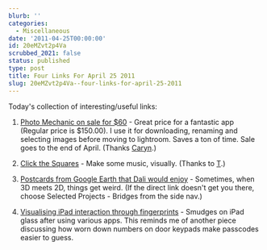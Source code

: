 ```yaml
---
blurb: ''
categories:
  - Miscellaneous
date: '2011-04-25T00:00:00'
id: 20eMZvt2p4Va
scrubbed_2021: false
status: published
type: post
title: Four Links For April 25 2011
slug: 20eMZvt2p4Va--four-links-for-april-25-2011
---
```


Today's collection of interesting/useful links:

1. [Photo Mechanic on sale for $60](http://www.camerabits.com/site/15th_Anniversary_Release.html) - Great price for a fantastic app (Regular price is $150.00). I use it for downloading, renaming and selecting images before moving to lightroom. Saves a ton of time. Sale goes to the end of April. (Thanks [Caryn](http://blog.icaryn.com/).)

2. [Click the Squares](http://seawitchery.tumblr.com/post/4070384205/i-started-out-clicking-strategically-and-by-the) - Make some music, visually. (Thanks to [T](http://www.tamikamoore.com/).)

3. [Postcards from Google Earth that Dali would enjoy](http://clementvalla.com/index.php?/work/bridges/) - Sometimes, when 3D meets 2D, things get weird. (If the direct link doesn't get you there, choose Selected Projects - Bridges from the side nav.)

4. [Visualising iPad interaction through fingerprints](http://news.designlanguage.com/post/1611663345) - Smudges on iPad glass after using various apps. This reminds me of another piece discussing how worn down numbers on door keypads make passcodes easier to guess.
